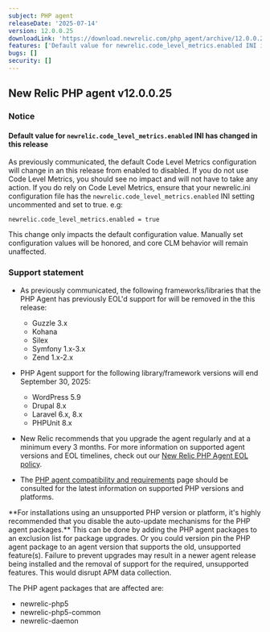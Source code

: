 ```yaml
---
subject: PHP agent
releaseDate: '2025-07-14'
version: 12.0.0.25
downloadLink: 'https://download.newrelic.com/php_agent/archive/12.0.0.25'
features: ['Default value for newrelic.code_level_metrics.enabled INI is now false', "Removed code for instrumenting Guzzle 3.x", "Removed code for instrumenting Kohana", "Removed code for instrumenting Silex", "Removed code for instrumenting Symfony 1.x-3.x", "Removed code for instrumenting Zend 1.x-2.x"]
bugs: []
security: []
---
```


## New Relic PHP agent v12.0.0.25

### Notice

#### Default value for `newrelic.code_level_metrics.enabled` INI has changed in this release

As previously communicated, the default Code Level Metrics configuration will change in an this release from enabled to disabled.  If you do not use Code Level Metrics, you should see no impact and will not have to take any action.  If you do rely on Code Level Metrics, ensure that your newrelic.ini configuration file has the  `newrelic.code_level_metrics.enabled` INI setting uncommented and set to true.
e.g:
```
newrelic.code_level_metrics.enabled = true
```
This change only impacts the default configuration value. Manually set configuration values will be honored, and core CLM behavior will remain unaffected.

### Support statement

* As previously communicated, the following frameworks/libraries that the PHP Agent has previously EOL'd support for will be removed in the this release:

  * Guzzle 3.x
  * Kohana
  * Silex
  * Symfony 1.x-3.x
  * Zend 1.x-2.x

* PHP Agent support for the following library/framework versions will end September 30, 2025:

  * WordPress 5.9
  * Drupal 8.x
  * Laravel 6.x, 8.x
  * PHPUnit 8.x

* New Relic recommends that you upgrade the agent regularly and at a minimum every 3 months. For more information on supported agent versions and EOL timelines, check out our [New Relic PHP Agent EOL policy](https://docs.newrelic.com/docs/apm/agents/php-agent/getting-started/php-agent-eol-policy/).
* The [PHP agent compatibility and requirements](https://docs.newrelic.com/docs/apm/agents/php-agent/getting-started/php-agent-compatibility-requirements/) page should be consulted for the latest information on supported PHP versions and platforms.

<Callout variant="important">
  **For installations using an unsupported PHP version or platform, it's highly recommended that you disable the auto-update mechanisms for the PHP agent packages.** This can be done by adding the PHP agent packages to an exclusion list for package upgrades. Or you could version pin the PHP agent package to an agent version that supports the old, unsupported feature(s). Failure to prevent upgrades may result in a newer agent release being installed and the removal of support for the required, unsupported features. This would disrupt APM data collection.

  The PHP agent packages that are affected are:

  * newrelic-php5
  * newrelic-php5-common
  * newrelic-daemon
</Callout>

